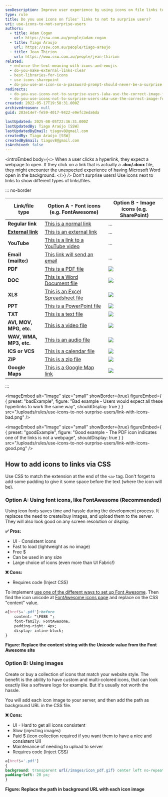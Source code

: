 ```yaml
---
seoDescription: Improve user experience by using icons on file links to avoid surprising users with unexpected downloads or applications opening in the background.
type: rule
title: Do you use icons on files' links to not to surprise users?
uri: use-icons-to-not-surprise-users
authors:
  - title: Adam Cogan
    url: https://ssw.com.au/people/adam-cogan
  - title: Tiago Araujo
    url: https://ssw.com.au/people/tiago-araujo
  - title: Jean Thirion
    url: https://www.ssw.com.au/people/jean-thirion
related:
  - enforce-the-text-meaning-with-icons-and-emojis
  - do-you-make-external-links-clear
  - best-libraries-for-icons
  - use-icons-sharepoint
  - do-you-use-an-icon-so-a-password-prompt-should-never-be-a-surprise
redirects:
  - do-you-use-icons-not-to-surprise-users-(aka-use-the-correct-image-for-files)
  - do-you-use-icons-not-to-surprise-users-aka-use-the-correct-image-for-files
created: 2022-05-17T19:58:31.000Z
archivedreason: null
guid: 283e14e7-fe59-4017-9422-e9efc3eda6da

lastUpdated: 2025-08-05T22:36:31.000Z
lastUpdatedBy: Tiago Araújo [SSW]
lastUpdatedByEmail: tiagov8@gmail.com
createdBy: Tiago Araújo [SSW]
createdByEmail: tiagov8@gmail.com
isArchived: false
---
```


<introEmbed
  body={<>
When a user clicks a hyperlink, they expect a webpage to open. If they click on a link that is actually a **.doc/.docx** file, they might encounter the unexpected experience of having Microsoft Word open in the background.
  </>}
/>
Don't surprise users! Use icons next to links to show different types of links/files.

::: no-border

| Link/file type                                                    | Option A - Font icons (e.g. FontAwesome)                                                         | Option B - Image icons (e.g. SharePoint) |
| ----------------------------------------------------------------- | -------------------------------------------------------------------------------- | ----------------------- |
| **Regular link**                                                   | [This is a normal link](/)                                                 | ...                     |
| **[External link](/do-you-make-external-links-clear)** | [This is an external link](https://www.microsoft.com/?WT.mc_id=M365-MVP-33518)                                     | ...                      |
| **YouTube**                                                       | [This is a link to a YouTube video](https://www.youtube.com/watch?v=gp_F43lx6iM) | ...                     |
| **Email (mailto:)**                                               | [This link will send an email](mailto:example@mail.com)                          | ...                     |
| **PDF**                                                           | [This is a PDF file](Sample-PDF.pdf)                                             | ![](/uploads/rules/use-icons-to-not-surprise-users/pdf-icon.png)       |
| **DOC**                                                           | [This is a Word Document file](Sample-DOC.docx)                                  | ![](/uploads/rules/use-icons-to-not-surprise-users/docx-icon.png)      |
| **XLS**                                                           | [This is an Excel Spreadsheet file](Sample-XLS.xlsx)                             | ![](/uploads/rules/use-icons-to-not-surprise-users/xls-file.png)       |
| **PPT**                                                           | [This is a PowerPoint file](Sample-PPT.pptx)                                     | ![](/uploads/rules/use-icons-to-not-surprise-users/ppt-file.png)       |
| **TXT**                                                           | [This is a text file](Sample-TXT.txt)                                            | ![](/uploads/rules/use-icons-to-not-surprise-users/txt-file.png)       |
| **AVI, MOV, MPG, etc.**                                           | [This is a video file](https://www.ssw.com.au/images/videos/MVC_background.mp4)  | ![](/uploads/rules/use-icons-to-not-surprise-users/video-file.png)     |
| **WAV, WMA, MP3, etc.**                                           | [This is an audio file](sample-AUDIO.mp3)                                         | ![](/uploads/rules/use-icons-to-not-surprise-users/audio-file.png)    |
| **ICS or VCS**                                                    | [This is a calendar file](Sample-ICS.ics)                                        | ![](/uploads/rules/use-icons-to-not-surprise-users/calendar-icon-png.png)                     |
| **ZIP**                                                           | [This is a zip file](Sample-ZIP.zip)                                             | ![](/uploads/rules/use-icons-to-not-surprise-users/zip-file.png) |
| **Google Maps**                                                           | [This is a Google Map link](https://www.google.com/maps/place/SSW+Sydney+-+Enterprise+Software+Development/@-33.8305685,151.2193249,15z/data=!4m6!3m5!1s0x6b12ae97d5dce3c1:0xae8cb5f05af0e28d!8m2!3d-33.8305685!4d151.2193249!16s%2Fg%2F1tdy4mhr?entry=ttu)                                             | ![](/uploads/rules/use-icons-to-not-surprise-users/map-icon.png) |

:::

<imageEmbed
  alt="Image"
  size="small"
  showBorder={true}
  figureEmbed={ {
    preset: "badExample",
    figure: "Bad example - Users would expect all these hyperlinks to work the same way",
    shouldDisplay: true
  } }
  src="/uploads/rules/use-icons-to-not-surprise-users/link-with-icons-bad.png"
/>

<imageEmbed
  alt="Image"
  size="small"
  showBorder={true}
  figureEmbed={ {
    preset: "goodExample",
    figure: "Good example - The PDF icon indicates one of the links is not a webpage",
    shouldDisplay: true
  } }
  src="/uploads/rules/use-icons-to-not-surprise-users/link-with-icons-good.png"
/>

## How to add icons to links via CSS

Use CSS to match the extension at the end of the `<a>` tag. Don't forget to add some padding to give it some space before the text (where the icon will be).

### Option A: Using font icons, like FontAwesome (Recommended)

Using icon fonts saves time and hassle during the development process. It replaces the need to create/buy images, and upload them to the server.
They will also look good on any screen resolution or display.

**✅ Pros:**

* UI - Consistent icons
* Fast to load (lightweight as no image)
* Free $
* Can be used in any size
* Large choice of icons (even more than UI Fabric!)

**❌ Cons:**

* Requires code (Inject CSS)

To implement [use one of the different ways to set up Font Awesome](https://fontawesome.com/docs/web/#web-setup). Then find the icon unicode at [FontAwesome icons page](https://fontawesome.com/icons) and replace on the CSS "content" value.

```css
a[href$='.pdf']:before
    content: "\F08B ";
    font-family: FontAwesome;
    padding-right: 4px;
    display: inline-block;
}
```

**Figure: Replace the content string with the Unicode value from the Font Awesome site**

### Option B: Using images

Create or buy a collection of icons that match your website style. The benefit is the ability to have custom and multi-colored icons, that can look exactly like a software logo for example. But it's usually not worth the hassle.

You will add each icon image to your server, and then add the path as background URL in the CSS file.

**❌ Cons:**

* UI - Hard to get all icons consistent
* Slow (injecting images)
* Paid $ (icon collection required if you want them to have a nice and consistent UI)
* Maintenance of needing to upload to server
* Requires code (Inject CSS)

```css
a[href$='.pdf']
{
background: transparent url(/images/icon_pdf.gif) center left no-repeat;
padding-left: 20 px;
}
```

**Figure: Replace the path in background URL with each icon image**
